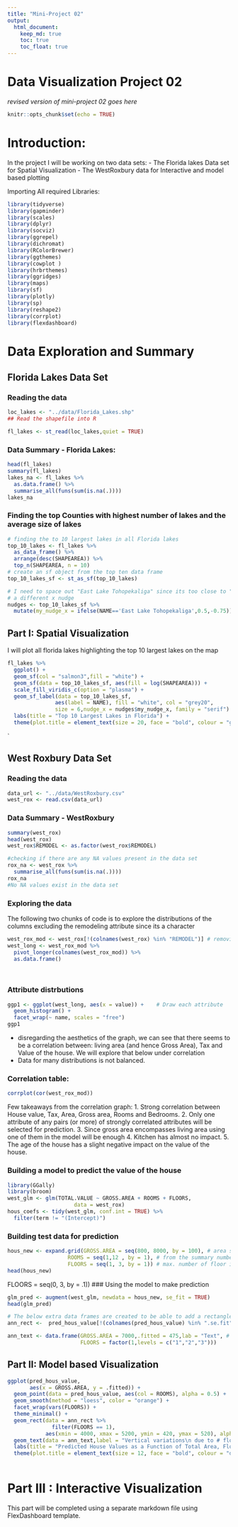 ```yaml
---
title: "Mini-Project 02"
output: 
  html_document:
    keep_md: true
    toc: true
    toc_float: true
---
```


# Data Visualization Project 02

_revised version of mini-project 02 goes here_


```r
knitr::opts_chunk$set(echo = TRUE)
```

# Introduction:
In the project I will be working on two data sets:
- The Florida lakes Data set for Spatial Visualization
- The WestRoxbury data for Interactive and model based plotting

Importing All required Libraries:
```r
library(tidyverse)
library(gapminder)
library(scales)
library(dplyr)
library(socviz)
library(ggrepel)
library(dichromat)
library(RColorBrewer)
library(ggthemes)
library(cowplot )
library(hrbrthemes)
library(ggridges)
library(maps)
library(sf)
library(plotly)
library(sp)
library(reshape2)
library(corrplot)
library(flexdashboard)
```


# Data Exploration and Summary

## Florida Lakes Data Set

### Reading the data
```r

loc_lakes <- "../data/Florida_Lakes.shp"
## Read the shapefile into R

fl_lakes <- st_read(loc_lakes,quiet = TRUE)
```

### Data Summary - Florida Lakes:

```r
head(fl_lakes)
summary(fl_lakes)
lakes_na <- fl_lakes %>%
  as.data.frame() %>%
  summarise_all(funs(sum(is.na(.))))
lakes_na
```


### Finding the top Counties with highest number of lakes and the average size of lakes 

```r
# finding the to 10 largest lakes in all Florida lakes
top_10_lakes <- fl_lakes %>% 
  as_data_frame() %>% 
  arrange(desc(SHAPEAREA)) %>%
  top_n(SHAPEAREA, n = 10)
# create an sf object from the top ten data frame
top_10_lakes_sf <- st_as_sf(top_10_lakes)
```


```r
# I need to space out "East Lake Tohopekaliga" since its too close to "Lake Tohopekaliga" by assigning it
# a different x nudge
nudges <- top_10_lakes_sf %>%
  mutate(my_nudge_x = ifelse(NAME=='East Lake Tohopekaliga',0.5,-0.75))
```


## Part I: Spatial Visualization

I will plot all florida lakes highlighting the top 10 largest lakes on the map
```r

fl_lakes %>%
  ggplot() +
  geom_sf(col = "salmon3",fill = "white") +
  geom_sf(data = top_10_lakes_sf, aes(fill = log(SHAPEAREA))) +
  scale_fill_viridis_c(option = "plasma") +
  geom_sf_label(data = top_10_lakes_sf,
               aes(label = NAME), fill = "white", col = "grey20",
               size = 6,nudge_x = nudges$my_nudge_x, family = "serif") +
  labs(title = "Top 10 Largest Lakes in Florida") +
  theme(plot.title = element_text(size = 20, face = "bold", colour = "grey30"))
```
`

## West Roxbury Data Set
### Reading the data


```r
data_url <- "../data/WestRoxbury.csv"
west_rox <- read.csv(data_url)
```


### Data Summary - WestRoxbury

```r
summary(west_rox)
head(west_rox)
west_rox$REMODEL <- as.factor(west_rox$REMODEL)

```

```r
#checking if there are any NA values present in the data set
rox_na <- west_rox %>%
  summarise_all(funs(sum(is.na(.))))
rox_na
#No NA values exist in the data set
```


### Exploring the data

The following two chunks of code is to explore the distributions of the columns 
excluding the remodeling attribute since its a character
```r
west_rox_mod <- west_rox[!(colnames(west_rox) %in% "REMODEL")] # removing the REMODEL column
west_long <- west_rox_mod %>%                         
  pivot_longer(colnames(west_rox_mod)) %>% 
  as.data.frame()

  
```

### Attribute distrbutions
```r
ggp1 <- ggplot(west_long, aes(x = value)) +    # Draw each attribute
  geom_histogram() + 
  facet_wrap(~ name, scales = "free")
ggp1
```
- disregarding the aesthetics of the graph, we can see that there seems to be a correlation between: living area (and hence Gross Area), 
Tax and Value of the house. We will explore that below under correlation
- Data for many distributions is not balanced.

### Correlation table:

```r
corrplot(cor(west_rox_mod))
```
Few takeaways from the correlation graph:
1. Strong correlation between House value, Tax, Area, Gross area, Rooms and Bedrooms.
2. Only one attribute of any pairs (or more) of strongly correlated attributes will be selected for prediction. 
3. Since gross area encompasses living area using one of them in the model will be enough
4. Kitchen has almost no impact.
5. The age of the house has a slight negative impact on the value of the house.


### Building a model to predict the value of the house
```r
library(GGally)
library(broom)
west_glm <- glm(TOTAL.VALUE ~ GROSS.AREA + ROOMS + FLOORS,
                     data = west_rox)
hous_coefs <- tidy(west_glm, conf.int = TRUE) %>%
  filter(term != "(Intercept)")
```

### Building test data for prediction
```r
hous_new <- expand.grid(GROSS.AREA = seq(800, 8000, by = 100), # area start around 800 ft to roughly 8000
                   ROOMS = seq(1,12 , by = 1), # from the summary number of rooms between 1 & 12
                   FLOORS = seq(1, 3, by = 1)) # max. number of floor is 3 from summary
head(hous_new)
```

FLOORS = seq(0, 3, by = .1))
### Using the model to make prediction
```r
glm_pred <- augment(west_glm, newdata = hous_new, se_fit = TRUE)
head(glm_pred)
```

```r
# The below extra data frames are created to be able to add a rectangle and text on one of the facet plots not all
ann_rect <-  pred_hous_value[!(colnames(pred_hous_value) %in% ".se.fit")] # This for the rectangle

ann_text <- data.frame(GROSS.AREA = 7000,.fitted = 475,lab = "Text", # This one for the label.
                       FLOORS = factor(1,levels = c("1","2","3")))
```


## Part II: Model based Visualization
```r
ggplot(pred_hous_value,
       aes(x = GROSS.AREA, y = .fitted)) +
  geom_point(data = pred_hous_value, aes(col = ROOMS), alpha = 0.5) +
  geom_smooth(method = "loess", color = "orange") +
  facet_wrap(vars(FLOORS)) + 
  theme_minimal() +
  geom_rect(data = ann_rect %>%
              filter(FLOORS == 1),
            aes(xmin = 4000, xmax = 5200, ymin = 420, ymax = 520), alpha = .01, fill="plum", inherit.aes = FALSE)+
  geom_text(data = ann_text,label = "Vertical variations\n due to # floors", hjust = 0.5) +
  labs(title = "Predicted House Values as a Function of Total Area, Floors and Number of Rooms") +
  theme(plot.title = element_text(size = 12, face = "bold", colour = "dodgerblue4"))
  
```


# Part III : Interactive Visualization
This part will be completed using a separate markdown file using FlexDashboard template.
